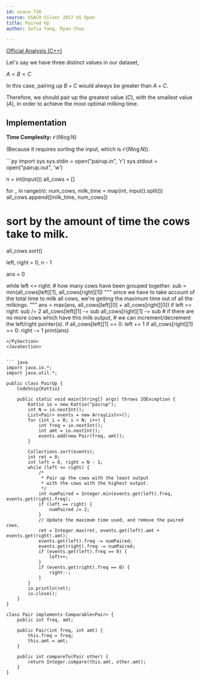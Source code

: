 ```yaml
---
id: usaco-738
source: USACO Silver 2017 US Open
title: Paired Up
author: Sofia Yang, Ryan Chou

---
```


[Official Analysis (C++)](http://www.usaco.org/current/data/sol_pairup_silver_open17.html)

Let's say we have three distinct values in our dataset, 

$A < B < C$

In this case, pairing up $B + C$ would always be greater than $A + C$.

Therefore, we should pair up the greatest value ($C$), with the smallest value ($A$), in order to achieve the most optimal milking time.

## Implementation
**Time Complexity:** $\mathcal{O}(N\log N)$

(Because it requires sorting the input, which is $\mathcal{O}(N\log N)$). 


<LanguageSection>

<PySection>
```py
import sys
sys.stdin = open("pairup.in", 'r')
sys.stdout = open("pairup.out", 'w')

n = int(input())
all_cows = []

for _ in range(n):
    num_cows, milk_time = map(int, input().split())
    all_cows.append([milk_time, num_cows])

# sort by the amount of time the cows take to milk.
all_cows.sort()

left, right = 0, n - 1

ans = 0 

while left <= right:
    # how many cows have been grouped together.
    sub = min(all_cows[left][1], all_cows[right][1])
    """
    since we have to take account of the total time
    to milk all cows, we're getting the maximum time
    out of all the milkings.
    """
    ans = max(ans, all_cows[left][0] + all_cows[right][0])
    if left == right:
        sub /= 2
    all_cows[left][1] -= sub
    all_cows[right][1] -= sub
    # if there are no more cows which have this milk output,
    # we can increment/decrement the left/right pointer(s).
    if all_cows[left][1] == 0: left += 1
    if all_cows[right][1] == 0: right -= 1
print(ans)
```
</PySection>
<JavaSection>


``` java
import java.io.*;
import java.util.*;

public class PairUp {
	CodeSnip{Kattio}
	
	public static void main(String[] args) throws IOException {
		Kattio io = new Kattio("pairup");
		int N = io.nextInt();
		List<Pair> events = new ArrayList<>();
		for (int i = 0; i < N; i++) {
			int freq = io.nextInt();
			int amt = io.nextInt();
			events.add(new Pair(freq, amt));
		}

		Collections.sort(events);
		int ret = 0;
		int left = 0, right = N - 1;
		while (left <= right) {
			/*
			 * Pair up the cows with the least output
			 * with the cows with the highest output.
			 */
			int numPaired = Integer.min(events.get(left).freq, events.get(right).freq);
			if (left == right) {
				numPaired /= 2;
			}
			// Update the maximum time used, and remove the paired cows.
			ret = Integer.max(ret, events.get(left).amt + events.get(right).amt);
			events.get(left).freq -= numPaired;
			events.get(right).freq -= numPaired;
			if (events.get(left).freq == 0) {
				left++;
			}
			if (events.get(right).freq == 0) {
				right--;
			}
		}
		io.println(ret);
		io.close();
	}
}

class Pair implements Comparable<Pair> {
	public int freq, amt;

	public Pair(int freq, int amt) {
		this.freq = freq;
		this.amt = amt;
	}

	public int compareTo(Pair other) {
		return Integer.compare(this.amt, other.amt);
	}
}
```

</JavaSection>

</LanguageSection>
